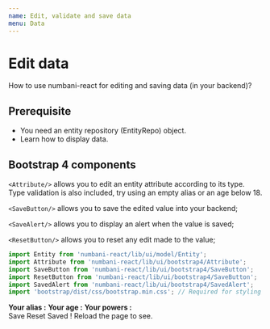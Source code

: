 ```yaml
---
name: Edit, validate and save data
menu: Data
---
```



# Edit data

How to use numbani-react for editing and saving data (in your backend)?

## Prerequisite

- <Link to="docs-data-concepts">You need an entity repository (EntityRepo) object.</Link>
- <Link to="docs-data-display-entity">Learn how to display data.</Link>

## Bootstrap 4 components

`<Attribute/>` allows you to edit an entity attribute according to its type.
Type validation is also included, try using an empty alias or an age below 18.

`<SaveButton/>` allows you to save the edited value into your backend;

`<SaveAlert/>` allows you to display an alert when the value is saved;

`<ResetButton/>` allows you to reset any edit made to the value;

```javascript
import Entity from 'numbani-react/lib/ui/model/Entity';
import Attribute from 'numbani-react/lib/ui/bootstrap4/Attribute';
import SaveButton from 'numbani-react/lib/ui/bootstrap4/SaveButton';
import ResetButton from 'numbani-react/lib/ui/bootstrap4/SaveButton';
import SavedAlert from 'numbani-react/lib/ui/bootstrap4/SavedAlert';
import 'bootstrap/dist/css/bootstrap.min.css'; // Required for styling
```

<Playground>
<Entity repo={localHeroesRepo}
entityRef="myHero"
defaultValue={{
}}>
<b>Your alias :</b>
<Attribute name="alias" edit />
<b>Your age :</b>
<Attribute name="age" edit />
<b>Your powers :</b>
<Attribute name="powers" edit/>
<br/>
<SaveButton>Save</SaveButton> <ResetButton>Reset</ResetButton>
<SavedAlert>Saved ! Reload the page to see.</SavedAlert>
</Entity>
</Playground>





